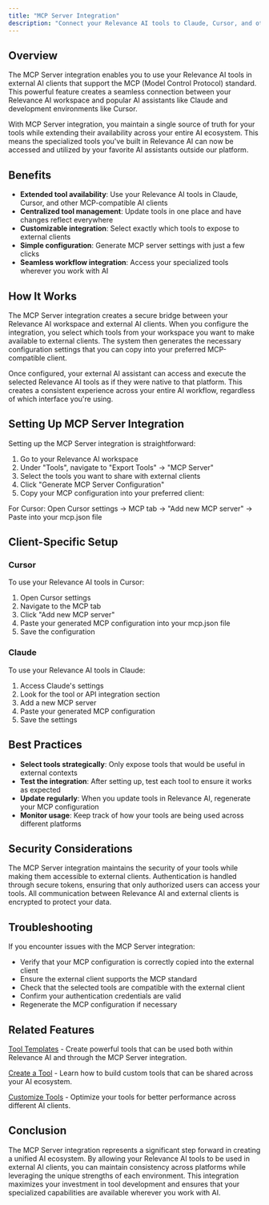 ```yaml
---
title: "MCP Server Integration"
description: "Connect your Relevance AI tools to Claude, Cursor, and other AI clients that support MCP servers. This integration creates a bridge between your Relevance AI workspace and external AI assistants, allowing you to leverage your custom tools across multiple platforms."
---
```


## Overview

The MCP Server integration enables you to use your Relevance AI tools in external AI clients that support the MCP (Model Control Protocol) standard. This powerful feature creates a seamless connection between your Relevance AI workspace and popular AI assistants like Claude and development environments like Cursor.

With MCP Server integration, you maintain a single source of truth for your tools while extending their availability across your entire AI ecosystem. This means the specialized tools you've built in Relevance AI can now be accessed and utilized by your favorite AI assistants outside our platform.

## Benefits

- **Extended tool availability**: Use your Relevance AI tools in Claude, Cursor, and other MCP-compatible AI clients
- **Centralized tool management**: Update tools in one place and have changes reflect everywhere
- **Customizable integration**: Select exactly which tools to expose to external clients
- **Simple configuration**: Generate MCP server settings with just a few clicks
- **Seamless workflow integration**: Access your specialized tools wherever you work with AI

## How It Works

The MCP Server integration creates a secure bridge between your Relevance AI workspace and external AI clients. When you configure the integration, you select which tools from your workspace you want to make available to external clients. The system then generates the necessary configuration settings that you can copy into your preferred MCP-compatible client.

Once configured, your external AI assistant can access and execute the selected Relevance AI tools as if they were native to that platform. This creates a consistent experience across your entire AI workflow, regardless of which interface you're using.

## Setting Up MCP Server Integration

Setting up the MCP Server integration is straightforward:

1. Go to your Relevance AI workspace
2. Under "Tools", navigate to "Export Tools" → "MCP Server"
3. Select the tools you want to share with external clients
4. Click "Generate MCP Server Configuration"
5. Copy your MCP configuration into your preferred client:

<Tip>
  For Cursor: Open Cursor settings → MCP tab → "Add new MCP server" → Paste into your mcp.json file
</Tip>

## Client-Specific Setup

### Cursor

To use your Relevance AI tools in Cursor:

1. Open Cursor settings
2. Navigate to the MCP tab
3. Click "Add new MCP server"
4. Paste your generated MCP configuration into your mcp.json file
5. Save the configuration

### Claude

To use your Relevance AI tools in Claude:

1. Access Claude's settings
2. Look for the tool or API integration section
3. Add a new MCP server
4. Paste your generated MCP configuration
5. Save the settings

## Best Practices

- **Select tools strategically**: Only expose tools that would be useful in external contexts
- **Test the integration**: After setting up, test each tool to ensure it works as expected
- **Update regularly**: When you update tools in Relevance AI, regenerate your MCP configuration
- **Monitor usage**: Keep track of how your tools are being used across different platforms

## Security Considerations

The MCP Server integration maintains the security of your tools while making them accessible to external clients. Authentication is handled through secure tokens, ensuring that only authorized users can access your tools. All communication between Relevance AI and external clients is encrypted to protect your data.

## Troubleshooting

If you encounter issues with the MCP Server integration:

- Verify that your MCP configuration is correctly copied into the external client
- Ensure the external client supports the MCP standard
- Check that the selected tools are compatible with the external client
- Confirm your authentication credentials are valid
- Regenerate the MCP configuration if necessary

## Related Features

[Tool Templates](https://relevanceai.com/docs/tool/templates) - Create powerful tools that can be used both within Relevance AI and through the MCP Server integration.

[Create a Tool](https://relevanceai.com/docs/tool/create-a-tool) - Learn how to build custom tools that can be shared across your AI ecosystem.

[Customize Tools](https://relevanceai.com/docs/tool/customize-tool/tool-style-guide) - Optimize your tools for better performance across different AI clients.

## Conclusion

The MCP Server integration represents a significant step forward in creating a unified AI ecosystem. By allowing your Relevance AI tools to be used in external AI clients, you can maintain consistency across platforms while leveraging the unique strengths of each environment. This integration maximizes your investment in tool development and ensures that your specialized capabilities are available wherever you work with AI.
